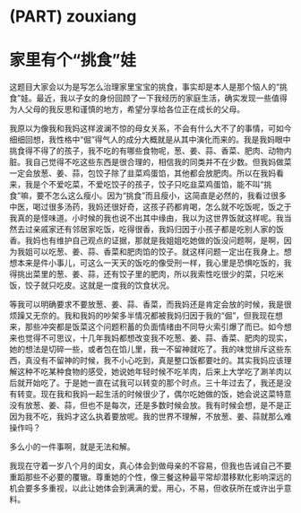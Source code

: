 # (PART) zouxiang {#zouxiang .unnumbered} 

# 家里有个“挑食”娃 {#food-picking .unnumbered}

这题目大家会以为是写怎么治理家里宝宝的挑食，事实却是本人是那个恼人的“挑食”娃。最近，我以子女的身份回顾了一下我经历的家庭生活，确实发现一些值得为人父母的我反思和谨慎的地方，希望分享给各位正在成长的父母。

我原以为像我和我妈这样波澜不惊的母女关系，不会有什么大不了的事情，可如今细细回想，我性格中“倔”得气人的成分大概就是从其中演化而来的。我是我妈眼中挑食得不得了的孩子，我不吃的有哪些食物呢，葱、姜、蒜、香菜、肥肉、动物内脏。我自己觉得不吃这些东西是很合理的，相信我的同类并不在少数。但我妈做菜一定会放葱、姜、蒜，包饺子除了韭菜鸡蛋馅，其他都会放肥肉。所以在我妈看来，我是个不爱吃菜，不爱吃饺子的孩子，饺子只吃韭菜鸡蛋馅，能不叫“挑食”嘛，要不怎么这么瘦小。因为“挑食”而且瘦小，这简直是必然的，我看过很多中医，喝过很多汤药，我妈还很好奇，这孩子药都肯喝，怎么就不吃饭呢，饭之于我真的是怪味道。小时候的我也说不出其中缘由，我以为这世界饭就这样呢。我当然去过亲戚家还有邻居家吃饭，吃得很香，我妈归因于小孩子都是吃别人家的饭香。我妈也有维护自己观点的证据，那就是我姐姐吃她做的饭没问题啊，是啊，因为我姐可以吃葱、姜、蒜、香菜和肥肉馅的饺子。就这样问题一定出在我身上。想想本来是件小事儿，可这么一天天的饭吃的像受刑一样，我心里是恐惧吃饭的，我得挑出菜里的葱、姜、蒜，还有饺子里的肥肉，所以我索性吃很少的菜，只吃米饭，饺子就只吃皮。这就是一度我的饮食状况。

等我可以明确要求不要放葱、姜、蒜、香菜，而我妈还是肯定会放的时候，我是很烦躁又无奈的。我和我妈的吵架多半情况都被我妈归因于我的“倔”，但我现在想来，那些冲突都是饭菜这个问题积蓄的负面情绪由不同导火索引爆了而已。如今想来也觉得不可思议，十几年我妈都想改变我不吃葱、姜、蒜、香菜、肥肉的现实，她的想法是切碎一些，或者包在馅儿里，我一不留神就吃了。我的味觉排斥这些东西，真没有不留神的时候，我不小心吃到，真是整口饭都要吐的。其实我妈应该理解这种不吃某种食物的感受，她说她年轻时候不吃羊肉，后来上大学吃了涮羊肉以后就开始吃了。于是她一直在试我可以转变的那个时点。三十年过去了，我还是没有转变。现在我和我妈一起生活的时候很少了，偶尔吃她做的饭，她会说这菜特意没有放葱、姜、蒜，但也不是每次，还是多数时候会放。我有时候会想，是不是正因为我不吃，我妈才这么执着要放呢。我的世界不理解，不放葱、姜、蒜就那么难操作吗？

多么小的一件事啊，就是无法和解。

我现在守着一岁八个月的闺女，真心体会到做母亲的不容易，但我也告诫自己不要重蹈那些不必要的覆辙。尊重她的个性，像三餐这种最平常却潜移默化影响深远的机会要多多重视，以此让她体会到满满的爱。用心，不易，但收获所在或许出乎意料。